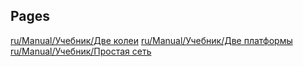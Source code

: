 
== Pages ==
[[ru/Manual/Учебник/Две колеи]]
[[ru/Manual/Учебник/Две платформы]]
[[ru/Manual/Учебник/Простая сеть]]
